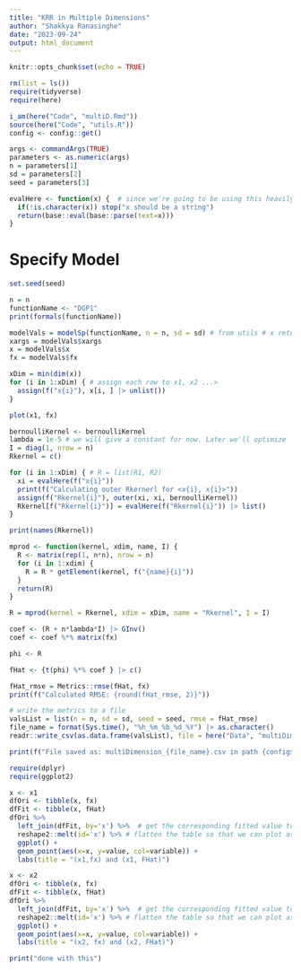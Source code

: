 ```yaml
---
title: "KRR in Multiple Dimensions"
author: "Shakkya Ranasinghe"
date: "2023-09-24"
output: html_document
---
```



```r
knitr::opts_chunk$set(echo = TRUE)

rm(list = ls())
require(tidyverse)
require(here)

i_am(here("Code", "multiD.Rmd"))
source(here("Code", "utils.R"))
config <- config::get()

args <- commandArgs(TRUE)
parameters <- as.numeric(args)
n = parameters[1]
sd = parameters[2]
seed = parameters[3]

evalHere <- function(x) {  # since we're going to be using this heavily. A wrapper
  if(!is.character(x)) stop("x should be a string")
  return(base::eval(base::parse(text=x)))
}
```

# Specify Model

```r
set.seed(seed)

n = n
functionName <- "DGP1"
print(formals(functionName))

modelVals = modelSp(functionName, n = n, sd = sd) # from utils # x returning as matrix, fx as list
xargs = modelVals$xargs
x = modelVals$x
fx = modelVals$fx

xDim = min(dim(x))
for (i in 1:xDim) { # assign each row to x1, x2 ...>
  assign(f("x{i}"), x[i, ] |> unlist())
}

```

```r
plot(x1, fx)
```


```r

bernoulliKernel <- bernoulliKernel
lambda = 1e-5 # we will give a constant for now. Later we'll optimize
I = diag(1, nrow = n)
Rkernel = c()

for (i in 1:xDim) { # R = list(R1, R2)
  xi = evalHere(f("x{i}"))
  print(f("Calculating outer Rkernerl for <x{i}, x{i}>"))
  assign(f("Rkernel{i}"), outer(xi, xi, bernoulliKernel))
  Rkernel[f("Rkernel{i}")] = evalHere(f("Rkernel{i}")) |> list()
}

print(names(Rkernel))
```

```r
mprod <- function(kernel, xdim, name, I) {
  R <- matrix(rep(1, n*n), nrow = n)
  for (i in 1:xdim) {
    R = R * getElement(kernel, f("{name}{i}"))
  }
  return(R)
}

R = mprod(kernel = Rkernel, xdim = xDim, name = "Rkernel", I = I)
```


```r
coef <- (R + n*lambda*I) |> GInv()
coef <- coef %*% matrix(fx)

phi <- R

fHat <- {t(phi) %*% coef } |> c()
```



```r
fHat_rmse = Metrics::rmse(fHat, fx)
print(f("Calculated RMSE: {round(fHat_rmse, 2)}"))

# write the metrics to a file
valsList = list(n = n, sd = sd, seed = seed, rmse = fHat_rmse)
file_name = format(Sys.time(), "%h_%m_%b_%d_%Y") |> as.character()
readr::write_csv(as.data.frame(valsList), file = here("Data", "multiDimension_{file_name}.csv"), append = TRUE, col_names = TRUE)

print(f("File saved as: multiDimension_{file_name}.csv in path {config$path_to_data}"))
```

```r
require(dplyr)
require(ggplot2)

x <- x1
dfOri <- tibble(x, fx)
dfFit <- tibble(x, fHat)
dfOri %>% 
  left_join(dfFit, by='x') %>%  # get the corresponding fitted value to x
  reshape2::melt(id='x') %>% # flatten the table so that we can plot as one variable but two groups
  ggplot() + 
  geom_point(aes(x=x, y=value, col=variable)) + 
  labs(title = "(x1,fx) and (x1, FHat)")
```



```r
x <- x2
dfOri <- tibble(x, fx)
dfFit <- tibble(x, fHat)
dfOri %>% 
  left_join(dfFit, by='x') %>%  # get the corresponding fitted value to x
  reshape2::melt(id='x') %>% # flatten the table so that we can plot as one variable but two groups
  ggplot() + 
  geom_point(aes(x=x, y=value, col=variable)) + 
  labs(title = "(x2, fx) and (x2, FHat)")
```


```r
print("done with this")
```







